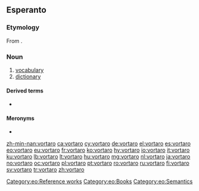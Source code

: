 ==Esperanto==

===Etymology===
From {{suffix|vorto|aro|gloss1=word|gloss2=collection|alt2=ar-|lang=eo}}.

===Noun===
{{eo-noun}}
{{wikipedia|lang=eo}}

# [[vocabulary]]
# [[dictionary]]

====Derived terms====
* {{l|eo|PIV}}

====Meronyms====
* {{l|eo|vorto|gloss=[[word]]}}

[[Category:eo:Reference works]]
[[Category:eo:Books]]
[[Category:eo:Semantics]]
{{eo GCSE|14}}
{{Universala Vortaro}}

[[zh-min-nan:vortaro]]
[[ca:vortaro]]
[[cy:vortaro]]
[[de:vortaro]]
[[el:vortaro]]
[[es:vortaro]]
[[eo:vortaro]]
[[eu:vortaro]]
[[fr:vortaro]]
[[ko:vortaro]]
[[hy:vortaro]]
[[io:vortaro]]
[[it:vortaro]]
[[ku:vortaro]]
[[lb:vortaro]]
[[lt:vortaro]]
[[hu:vortaro]]
[[mg:vortaro]]
[[nl:vortaro]]
[[ja:vortaro]]
[[no:vortaro]]
[[oc:vortaro]]
[[pl:vortaro]]
[[pt:vortaro]]
[[ro:vortaro]]
[[ru:vortaro]]
[[fi:vortaro]]
[[sv:vortaro]]
[[tr:vortaro]]
[[zh:vortaro]]